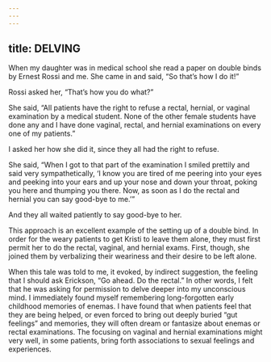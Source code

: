 ```yaml
---
---
---
```

title: DELVING
---




When my daughter was in medical school she read a paper on double binds by Ernest Rossi and me. She came in and said, “So that’s how I do it!”

Rossi asked her, “That’s how you do what?”

She said, “All patients have the right to refuse a rectal, hernial, or vaginal examination by a medical student. None of the other female students have done any and I have done vaginal, rectal, and hernial examinations on every one of my patients.”

I asked her how she did it, since they all had the right to refuse.

She said, “When I got to that part of the examination I smiled prettily and said very sympathetically, ‘I know you are tired of me peering into your eyes and peeking into your ears and up your nose and down your throat, poking you here and thumping you there. Now, as soon as I do the rectal and hernial you can say good-bye to me.’”

And they all waited patiently to say good-bye to her.




This approach is an excellent example of the setting up of a double bind. In order for the weary patients to get Kristi to leave them alone, they must first permit her to do the rectal, vaginal, and hernial exams. First, though, she joined them by verbalizing their weariness and their desire to be left alone.

When this tale was told to me, it evoked, by indirect suggestion, the feeling that I should ask Erickson, “Go ahead. Do the rectal.” In other words, I felt that he was asking for permission to delve deeper into my unconscious mind. I immediately found myself remembering long-forgotten early childhood memories of enemas. I have found that when patients feel that they are being helped, or even forced to bring out deeply buried “gut feelings” and memories, they will often dream or fantasize about enemas or rectal examinations. The focusing on vaginal and hernial examinations might very well, in some patients, bring forth associations to sexual feelings and experiences.